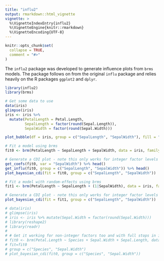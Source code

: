 ```yaml
---
title: "influ2"
output: rmarkdown::html_vignette
vignette: >
  %\VignetteIndexEntry{influ2}
  %\VignetteEngine{knitr::rmarkdown}
  %\VignetteEncoding{UTF-8}
---
```


```r
knitr::opts_chunk$set(
  collapse = TRUE,
  comment = "#>"
)
```

The `influ2` package was developed to generate influence plots from `brms` models. The package follows on from the original `influ` package and relies heavily on the R packages `ggplot2` and `dplyr`.

```r
library(influ2)
library(brms)

# Get some data to use
data(iris)
glimpse(iris)
iris <- iris %>% 
  mutate(PetalLength = Petal.Length, 
         SepalLength = factor(round(Sepal.Length)), 
         SepalWidth = factor(round(Sepal.Width)))

plot_bubble(df = iris, group = c("SepalLength", "SepalWidth"), fill = "pink")
```

```r
# Fit a model using brms
fit0 <- brm(PetalLength ~ SepalLength + SepalWidth, data = iris, family = lognormal())

# Generate a CDI plot - note this only works for integer factor levels at this stage
get_coefs(fit0, var = "SepalWidth") %>% head()
get_influ(fit0, group = c("SepalLength", "SepalWidth")) %>% head()
plot_bayesian_cdi(fit = fit0, group = c("SepalLength", "SepalWidth"))
```

```r
# Fit a model with random-effects using brms
fit1 <- brm(PetalLength ~ SepalLength + (1|SepalWidth), data = iris, family = lognormal())

# Generate a CDI plot - note this only works for integer factor levels at this stage
plot_bayesian_cdi(fit = fit1, group = c("SepalLength", "SepalWidth"))
```


```r
# data(iris)
# glimpse(iris)
# iris <- iris %>% mutate(Sepal.Width = factor(round(Sepal.Width)))
# library(reshape2)
# library(readr)
# 
# # Get it working for non-integer factors too and with full stops in it
# fit0 <- brm(Petal.Length ~ Species + Sepal.Width + Sepal.Length, data = iris, family = lognormal())
# fit=fit0
# group = c("Species", "Sepal.Width")
# plot_bayesian_cdi(fit0, group = c("Species", "Sepal.Width"))

```



